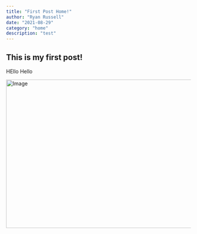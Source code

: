 ```yaml
---
title: "First Post Home!"
author: "Ryan Russell"
date: "2021-08-29"
category: "home"
description: "test"
---
```


## This is my first post!
HEllo
Hello

<Image
  src="/images/blog/van/01.jpg"
  width="718"
  height="404"
  alt="Image"
/>